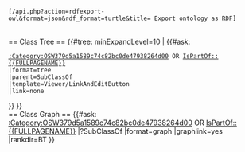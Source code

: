  [{{SERVER}}{{SCRIPTPATH}}/api.php?action=rdfexport-owl&format=json&rdf_format=turtle&title={{FULLPAGENAME}} Export ontology as RDF]

<div class="pagebot-button" data-config='{ "action": "create-subcategory", "label": "Create Class", "reload": true, "params": {"categories": ["Category:OSW379d5a1589c74c82bc0de47938264d00"], "jsondata": {"ontologies": ["{{FULLPAGENAME}}"]}} }'></div>
<br>
== Class Tree ==
{{#tree: minExpandLevel=10 |
{{#ask:
 [[:Category:OSW379d5a1589c74c82bc0de47938264d00]] OR [[IsPartOf::{{FULLPAGENAME}}]]
 |format=tree
 |parent=SubClassOf
 |template=Viewer/LinkAndEditButton
 |link=none
}}
}}
<br>
== Class Graph ==
{{#ask: 
[[:Category:OSW379d5a1589c74c82bc0de47938264d00]] OR [[IsPartOf::{{FULLPAGENAME}}]]
|?SubClassOf
|format=graph
|graphlink=yes
|rankdir=BT
}}